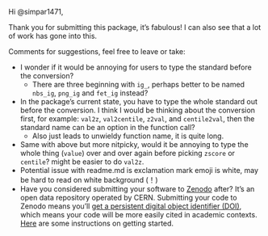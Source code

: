 Hi @simpar1471,

Thank you for submitting this package, it's fabulous! I can also see that a lot of work has gone into this.

Comments for suggestions, feel free to leave or take:

-   I wonder if it would be annoying for users to type the standard before the conversion?
    -   There are three beginning with `ig_`, perhaps better to be named `nbs_ig`, `png_ig` and `fet_ig` instead?
-   In the package's current state, you have to type the whole standard out before the conversion. I think I would be thinking about the conversion first, for example: `val2z`, `val2centile`, `z2val`, and `centile2val`, then the standard name can be an option in the function call?
    -   Also just leads to unwieldy function name, it is quite long.
-   Same with above but more nitpicky, would it be annoying to type the whole thing (`value`) over and over again before picking `zscore` or `centile`? might be easier to do `val2z`.
-   Potential issue with readme.md is exclamation mark emoji is white, may be hard to read on white background (！)
-   Have you considered submitting your software to [Zenodo](https://zenodo.org/) after? It's an open data repository operated by CERN. Submitting your code to Zenodo means you'll [get a persistent digital object identifier (DOI)](https://docs.github.com/en/repositories/archiving-a-github-repository/referencing-and-citing-content), which means your code will be more easily cited in academic contexts. [Here](https://help.zenodo.org/docs/get-started/) are some instructions on getting started.
